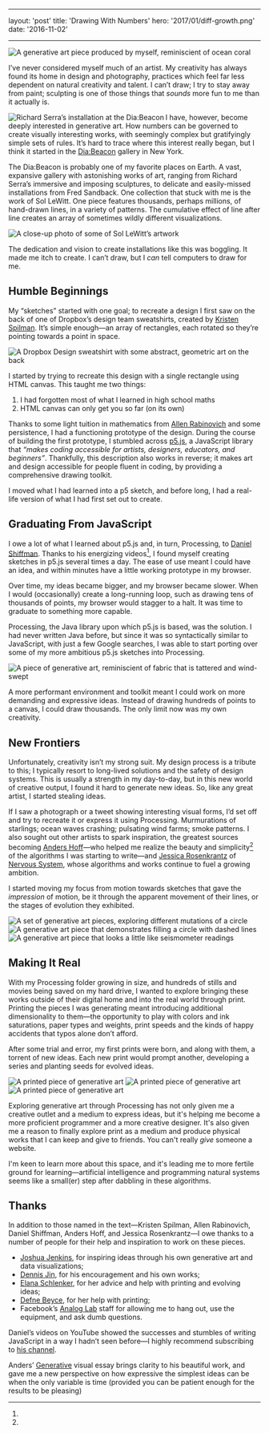 
---

layout: 'post' title: 'Drawing With Numbers' hero: '2017/01/diff-growth.png'
date: '2016-11-02'

---

<Image
  alt="A generative art piece produced by myself, reminiscient of ocean coral"
  src="2017/01/diff-growth.png"
/>

I’ve never considered myself much of an artist. My creativity has always found
its home in design and photography, practices which feel far less dependent on
natural creativity and talent. I can’t draw; I try to stay away from paint;
sculpting is one of those things that _sounds_ more fun to me than it actually
is.

<Image
  align="left"
  alt="Richard Serra’s installation at the Dia:Beacon"
  src="2016/11/dwn-serra.jpg"
  caption="An installation from Richard Serra in Dia:Beacon."
/>

I have, however, become deeply interested in generative art. How numbers can be
governed to create visually interesting works, with seemingly complex but
gratifyingly simple sets of rules. It’s hard to trace where this interest really
began, but I think it started in the
[Dia:Beacon](http://www.diaart.org/visit/visit/diabeacon-beacon-united-states)
gallery in New York.

The Dia:Beacon is probably one of my favorite places on Earth. A vast, expansive
gallery with astonishing works of art, ranging from Richard Serra’s immersive
and imposing sculptures, to delicate and easily-missed installations from Fred
Sandback. One collection that stuck with me is the work of Sol LeWitt. One piece
features thousands, perhaps millions, of hand-drawn lines, in a variety of
patterns. The cumulative effect of line after line creates an array of sometimes
wildly different visualizations.

<Image
  alt="A close-up photo of some of Sol LeWitt’s artwork"
  src="2016/11/dwn-sollewitt.jpg"
  caption="A close-up of one of Sol LeWitt’s intricate pieces. It’s hard to do his work justice on a screen."
/>

The dedication and vision to create installations like this was boggling. It
made me itch to create. I can’t draw, but I _can_ tell computers to draw for me.

## Humble Beginnings

My “sketches” started with one goal; to recreate a design I first saw on the
back of one of Dropbox’s design team sweatshirts, created by
[Kristen Spilman](https://twitter.com/kspilman). It’s simple enough—an array of
rectangles, each rotated so they’re pointing towards a point in space.

<Image
  alt="A Dropbox Design sweatshirt with some abstract, geometric art on the back"
  src="2016/11/dwn-dropbox.jpg"
/>

I started by trying to recreate this design with a single rectangle using HTML
canvas. This taught me two things:

1. I had forgotten most of what I learned in high school maths
2. HTML canvas can only get you so far (on its own)

Thanks to some light tuition in mathematics from
[Allen Rabinovich](http://www.allenrabinovich.com/) and some persistence, I had
a functioning prototype of the design. During the course of building the first
prototype, I stumbled across [p5.js](https://p5js.org/), a JavaScript library
that _“makes coding accessible for artists, designers, educators, and
beginners”_. Thankfully, this description also works in reverse; it makes art
and design accessible for people fluent in coding, by providing a comprehensive
drawing toolkit.

I moved what I had learned into a p5 sketch, and before long, I had a real-life
version of what I had first set out to create.

<Codepen hash="MjNZJa" user="daneden" themeId="26171" defaultTab="result" />

## Graduating From JavaScript

I owe a lot of what I learned about p5.js and, in turn, Processing, to
[Daniel Shiffman](http://shiffman.net/). Thanks to his energizing videos[^1], I
found myself creating sketches in p5.js several times a day. The ease of use
meant I could have an idea, and within minutes have a little working prototype
in my browser.

Over time, my ideas became bigger, and my browser became slower. When I would
(occasionally) create a long-running loop, such as drawing tens of thousands of
points, my browser would stagger to a halt. It was time to graduate to something
more capable.

Processing, the Java library upon which p5.js is based, was the solution. I had
never written Java before, but since it was so syntactically similar to
JavaScript, with just a few Google searches, I was able to start porting over
some of my more ambitious p5.js sketches into Processing.

<Image
  alt="A piece of generative art, reminiscient of fabric that is tattered and wind-swept"
  src="2016/11/dwn-fabric.png"
  caption="One example of the kinds of sketches that would collapse on p5.js and demanded a more powerful medium. “Fabric,” [full size.](/uploads/2016/11/dwn-fabric.png)"
/>

A more performant environment and toolkit meant I could work on more demanding
and expressive ideas. Instead of drawing hundreds of points to a canvas, I could
draw thousands. The only limit now was my own creativity.

## New Frontiers

Unfortunately, creativity isn’t my strong suit. My design process is a tribute
to this; I typically resort to long-lived solutions and the safety of design
systems. This is usually a strength in my day-to-day, but in this new world of
creative output, I found it hard to generate new ideas. So, like any great
artist, I started stealing ideas.

If I saw a photograph or a tweet showing interesting visual forms, I’d set off
and try to recreate it or express it using Processing. Murmurations of
starlings; ocean waves crashing; pulsating wind farms; smoke patterns. I also
sought out other artists to spark inspiration, the greatest sources becoming
[Anders Hoff](http://inconvergent.net/)—who helped me realize the beauty and
simplicity[^2] of the algorithms I was starting to write—and
[Jessica Rosenkrantz](https://twitter.com/nervous_jessica) of
[Nervous System](http://n-e-r-v-o-u-s.com/), whose algorithms and works continue
to fuel a growing ambition.

I started moving my focus from motion towards sketches that gave the
_impression_ of motion, be it through the apparent movement of their lines, or
the stages of evolution they exhibited.

<Image
  alt="A set of generative art pieces, exploring different mutations of a circle"
  src="2016/11/dwn-moons.png"
  caption="“Moons” series, expressing a single algorithm in several different ways. [Full size.](/uploads/2016/11/dwn-moons.png)"
/>
<Image
  alt="A generative art piece that demonstrates filling a circle with dashed lines"
  src="2016/11/dwn-dashes.png"
  caption="Complexity borne out of simplicity. Fill a circle with dashes of random length, ensuring none of them overlap. “Dashes,” [full size.](/uploads/2016/11/dwn-dashes.png)"
/>
<Image
  alt="A generative art piece that looks a little like seismometer readings"
  src="2016/11/dwn-sandlines.png"
  caption="“Sandlines,” inspired by Anders Hoff’s [Sand Spline](http://inconvergent.net/generative/sand-spline/). [Full size.](/uploads/2016/11/dwn-sandlines.png)"
/>

## Making It Real

With my Processing folder growing in size, and hundreds of stills and movies
being saved on my hard drive, I wanted to explore bringing these works outside
of their digital home and into the real world through print. Printing the pieces
I was generating meant introducing additional dimensionality to them—the
opportunity to play with colors and ink saturations, paper types and weights,
print speeds and the kinds of happy accidents that typos alone don’t afford.

After some trial and error, my first prints were born, and along with them, a
torrent of new ideas. Each new print would prompt another, developing a series
and planting seeds for evolved ideas.

<Image alt="A printed piece of generative art" src="2016/11/dwn-print1.jpg" />
<Image alt="A printed piece of generative art" src="2016/11/dwn-print2.jpg" />
<Image alt="A printed piece of generative art" src="2016/11/dwn-print3.jpg" />

Exploring generative art through Processing has not only given me a creative
outlet and a medium to express ideas, but it's helping me become a more
proficient programmer and a more creative designer. It's also given me a reason
to finally explore print as a medium and produce physical works that I can keep
and give to friends. You can't really _give_ someone a website.

I'm keen to learn more about this space, and it's leading me to more fertile
ground for learning—artificial intelligence and programming natural systems
seems like a small(er) step after dabbling in these algorithms.

## Thanks

In addition to those named in the text—Kristen Spilman, Allen Rabinovich, Daniel
Shiffman, Anders Hoff, and Jessica Rosenkrantz—I owe thanks to a number of
people for their help and inspiration to work on these pieces.

- [Joshua Jenkins](https://twitter.com/joshuajenkins), for inspiring ideas
  through his own generative art and data visualizations;
- [Dennis Jin](https://twitter.com/nobletofu), for his encouragement and his own
  works;
- [Elana Schlenker](https://twitter.com/elanaschlenker), for her advice and help
  with printing and evolving ideas;
- [Defne Beyce](https://defne-beyce.squarespace.com/), for her help with
  printing;
- Facebook’s [Analog Lab](https://twitter.com/analoglab) staff for allowing me
  to hang out, use the equipment, and ask dumb questions.

[^1]:
  Daniel’s videos on YouTube showed the successes and stumbles of writing
  JavaScript in a way I hadn’t seen before—I highly recommend subscribing to
  [his channel](https://www.youtube.com/user/shiffman).

[^2]:
  Anders’ [Generative](http://inconvergent.net/generative/) visual essay brings
  clarity to his beautiful work, and gave me a new perspective on how expressive
  the simplest ideas can be when the only variable is time (provided you can be
  patient enough for the results to be pleasing)

